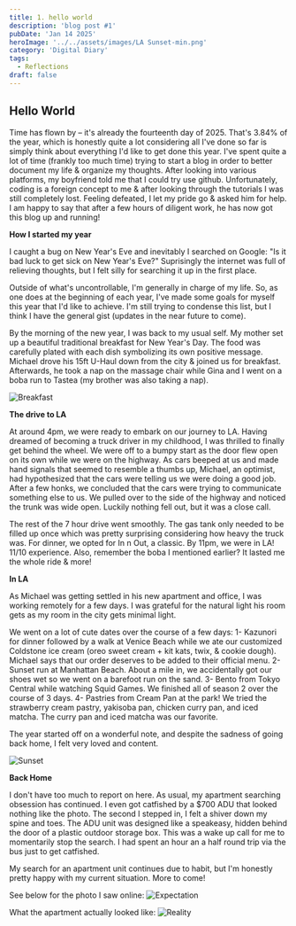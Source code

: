 ```yaml
---
title: 1. hello world
description: 'blog post #1'
pubDate: 'Jan 14 2025'
heroImage: '../../assets/images/LA Sunset-min.png'
category: 'Digital Diary'
tags:
  - Reflections
draft: false
---
```


## Hello World

Time has flown by – it's already the fourteenth day of 2025. That's 3.84% of the year, which is honestly quite a lot considering
all I've done so far is simply think about everything I'd like to get done this year. I've spent quite a lot of time (frankly too much time) trying
to start a blog in order to better document my life & organize my thoughts. After looking into various platforms, my boyfriend told me that I could try use github. 
Unfortunately, coding is a foreign concept to me & after looking through the tutorials I was still completely lost. Feeling defeated, I let my pride go & asked him for help.
I am happy to say that after a few hours of diligent work, he has now got this blog up and running!

**How I started my year**

I caught a bug on New Year's Eve and inevitably I searched on Google: "Is it bad luck to get sick on New Year's Eve?"
Suprisingly the internet was full of relieving thoughts, but I felt silly for searching it up in the first place.

Outside of what's uncontrollable, I'm generally in charge of my life. So, as one does at the beginning of each year, I've made some 
goals for myself this year that I'd like to achieve. I'm still trying to condense this list, but I think I have the general gist (updates in the near future to come).

By the morning of the new year, I was back to my usual self. My mother set up a beautiful traditional breakfast for New Year's Day. The food was carefully plated with each dish symbolizing its own positive message.
Michael drove his 15ft U-Haul down from the city & joined us for breakfast. Afterwards, he took a nap on the massage chair while Gina and I went on a boba run to Tastea (my brother was also taking a nap). 

![Breakfast](https://i.imgur.com/7q8V3j3.jpeg)

**The drive to LA**

At around 4pm, we were ready to embark on our journey to LA. Having dreamed of becoming a truck driver in my childhood, I was thrilled to finally get behind the wheel.
We were off to a bumpy start as the door flew open on its own while we were on the highway. As cars beeped at us and made hand signals that seemed to resemble a thumbs up, Michael, an optimist, had hypothesized
that the cars were telling us we were doing a good job. After a few honks, we concluded that the cars were trying to communicate something else to us. We pulled over to the side of the highway and noticed the trunk was wide
open. Luckily nothing fell out, but it was a close call.

The rest of the 7 hour drive went smoothly. The gas tank only needed to be filled up once which was pretty surprising considering how heavy the truck was. For dinner, we opted for In n Out, a classic. By 11pm,
we were in LA! 11/10 experience. Also, remember the boba I mentioned earlier? It lasted me the whole ride & more!

**In LA**

As Michael was getting settled in his new apartment and office, I was working remotely for a few days. I was grateful for the natural light his room gets as my room in the city gets minimal light. 

We went on a lot of cute dates over the course of a few days:
1- Kazunori for dinner followed by a walk at Venice Beach while we ate our customized Coldstone ice cream (oreo sweet cream + kit kats, twix, & cookie dough). Michael says that our order deserves to be added to their official menu.
2- Sunset run at Manhattan Beach. About a mile in, we accidentally got our shoes wet so we went on a barefoot run on the sand. 
3- Bento from Tokyo Central while watching Squid Games. We finished all of season 2 over the course of 3 days.
4- Pastries from Cream Pan at the park! We tried the strawberry cream pastry, yakisoba pan, chicken curry pan, and iced matcha. The curry pan and iced matcha was our favorite.

The year started off on a wonderful note, and despite the sadness of going back home, I felt very loved and content.

![Sunset](https://i.imgur.com/X4CKunP.jpeg)

**Back Home**

I don't have too much to report on here. As usual, my apartment searching obsession has continued. I even got catfished by a $700 ADU that looked nothing like the photo. The second I stepped in,
I felt a shiver down my spine and toes. The ADU unit was designed like a speakeasy, hidden behind the door of a plastic outdoor storage box. This was a wake up call for me to momentarily stop the search. I had 
spent an hour an a half round trip via the bus just to get catfished. 

My search for an apartment unit continues due to habit, but I'm honestly pretty happy with my current situation. More to come!

See below for the photo I saw online: 
![Expectation](https://i.imgur.com/1bYbw0p.jpeg)

What the apartment actually looked like: 
![Reality](https://i.imgur.com/GipFjse.jpeg)